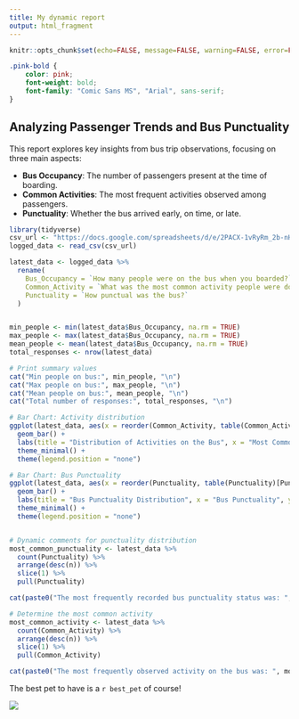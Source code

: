 ```yaml
---
title: My dynamic report
output: html_fragment
---
```


```r
knitr::opts_chunk$set(echo=FALSE, message=FALSE, warning=FALSE, error=FALSE)

```

```css
.pink-bold {
    color: pink;
    font-weight: bold;
    font-family: "Comic Sans MS", "Arial", sans-serif; 
}

```

## Analyzing Passenger Trends and Bus Punctuality

This report explores key insights from bus trip observations, focusing on three main aspects:

-   **Bus Occupancy**: The number of passengers present at the time of boarding.\
-   **Common Activities**: The most frequent activities observed among passengers.\
-   **Punctuality**: Whether the bus arrived early, on time, or late.

```r
library(tidyverse)
csv_url <- "https://docs.google.com/spreadsheets/d/e/2PACX-1vRyRm_2b-nH2O3M85NNH7vvxxj3du0WADRJWjiqCLmGQVTK5ORuzEvWv0wbJzFs2ox11XHu9iEhni8A/pub?output=csv"
logged_data <- read_csv(csv_url)

latest_data <- logged_data %>%
  rename(
    Bus_Occupancy = `How many people were on the bus when you boarded?`,
    Common_Activity = `What was the most common activity people were doing?`,
    Punctuality = `How punctual was the bus?`
  )


min_people <- min(latest_data$Bus_Occupancy, na.rm = TRUE)
max_people <- max(latest_data$Bus_Occupancy, na.rm = TRUE)
mean_people <- mean(latest_data$Bus_Occupancy, na.rm = TRUE)
total_responses <- nrow(latest_data)

# Print summary values
cat("Min people on bus:", min_people, "\n")
cat("Max people on bus:", max_people, "\n")
cat("Mean people on bus:", mean_people, "\n")
cat("Total number of responses:", total_responses, "\n")

# Bar Chart: Activity distribution
ggplot(latest_data, aes(x = reorder(Common_Activity, table(Common_Activity)[Common_Activity]), fill = Common_Activity)) +
  geom_bar() +
  labs(title = "Distribution of Activities on the Bus", x = "Most Common Activity", y = "Count") +
  theme_minimal() +
  theme(legend.position = "none")

# Bar Chart: Bus Punctuality
ggplot(latest_data, aes(x = reorder(Punctuality, table(Punctuality)[Punctuality]), fill = Punctuality)) +
  geom_bar() +
  labs(title = "Bus Punctuality Distribution", x = "Bus Punctuality", y = "Count") +
  theme_minimal() +
  theme(legend.position = "none")


# Dynamic comments for punctuality distribution
most_common_punctuality <- latest_data %>%
  count(Punctuality) %>%
  arrange(desc(n)) %>%
  slice(1) %>%
  pull(Punctuality)

cat(paste0("The most frequently recorded bus punctuality status was: ", most_common_punctuality, ".\n"))

# Determine the most common activity
most_common_activity <- latest_data %>%
  count(Common_Activity) %>%
  arrange(desc(n)) %>%
  slice(1) %>%
  pull(Common_Activity)

cat(paste0("The most frequently observed activity on the bus was: ", most_common_activity, ".\n"))
```

The best pet to have is a `r best_pet` of course!

![](https://c.tenor.com/-qBsG1HwR4oAAAAC/tenor.gif)
